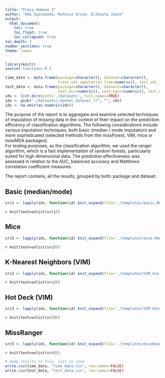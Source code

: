 ```yaml
---
title: "Praca domowa 2"
author: "Ada Gąssowska, Mateusz Grzyb, Elżbieta Jowik"
output: 
  html_document:
    toc: true
    toc_float: true
    toc_collapsed: true
toc_depth: 3
number_sections: true
theme: lumen
---
```


```r
library(knitr)
source('functions.R')

time_data <- data.frame(package=character(), dataset=character(),
                        train_set_imputation_time=numeric(), test_set_imputation_time=numeric(), stringsAsFactors=FALSE)
test_data <- data.frame(package=character(), dataset=character(),
                        test_auc=numeric(), test_bacc=numeric(), test_mcc=numeric(), stringsAsFactors=FALSE)
ids <- list.dirs(path='./datasets', full.names=TRUE)
ids <- gsub("./datasets(/openml_dataset_)?", "", ids)
ids <- na.omit(as.numeric(ids))
```

The purpose of the report is to aggregate and examine selected techniques of imputation of missing data in the context of their impact on the prediction efficiency of classification algorithms. The following considerations include various imputation techniques, both basic (median / mode imputation) and more sophisticated (selected methods from the missForest, VIM, mice or missMDA packages).   
For testing purposes, as the classification algorithm, we used the ranger algorithm, which is a fast implementation of random forests, particularly suited for high dimensional data. The prediction effectiveness was assessed in relation to the AUC, balanced accuracy and Matthews correlation coefficient measures.

The report contains, all the results, grouped by both: package and dataset.

## Basic (median/mode)
  
```r
src1 <- lapply(ids, function(id) knit_expand(file='./templates/basic.Rmd'))
```

`r knit(text=unlist(src1))`    

## Mice

```r
src5 <- lapply(ids, function(id) knit_expand(file='./templates/mice.Rmd'))
```

`r knit(text=unlist(src5))`  


## K-Nearest Neighbors (VIM)
  
```r
src2 <- lapply(ids, function(id) knit_expand(file='./templates/VIM_knn.Rmd'))
```

`r knit(text=unlist(src2))`  

## Hot Deck (VIM)
  
```r
src3 <- lapply(ids, function(id) knit_expand(file='./templates/VIM_hotdeck.Rmd'))
```

`r knit(text=unlist(src3))`   

## MissRanger
  
```r
src5 <- lapply(ids, function(id) knit_expand(file='./templates/missRanger.Rmd'))
```

`r knit(text=unlist(src5))`  


```r
# dump results to file, just in case
write.csv(time_data, "time_data.csv", row.names=FALSE)
write.csv(test_data, "test_data.csv", row.names=FALSE)
```